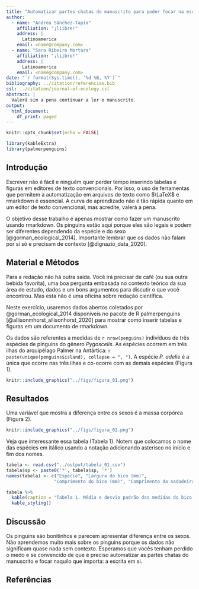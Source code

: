 ```yaml
---
title: "Automatizar partes chatas do manuscrito para poder focar na escrita: um exercício usando dados de pinguins"
author:
  - name: "Andrea Sánchez-Tapia"
    affiliation: "¡liibre!"
    address: |
      Latinoamerica
    email: <name@company.com>
  - name: "Sara Ribeiro Mortara"
    affiliation: "¡liibre!"
    address: |
      Latinoamerica
    email: <name@company.com>
date: "`r format(Sys.time(), '%d %B, %Y')`"
bibliography: ../citation/referencias.bib
csl: ../citation/journal-of-ecology.csl
abstract: |
  Valerá sim a pena continuar a ler o manuscrito.
output:
  html_document:
    df_print: paged
---
```


```r
knitr::opts_chunk$set(echo = FALSE)

library(kableExtra)
library(palmerpenguins)
```

## Introdução

Escrever não é fácil e ninguém quer perder tempo inserindo tabelas e figuras em editores de texto convencionais. Por isso, o uso de ferramentas que permitem a automatização em arquivos de texto como $\LaTeX$ e rmarkdown é essencial. A curva de aprendizado não é tão rápida quanto em um editor de texto convencional, mas acredite, valerá a pena. 

O objetivo desse trabalho é apenas mostrar como fazer um manuscrito usando rmarkdown. Os pinguins estão aqui porque eles são legais e podem ser diferentes dependendo da espécie e do sexo [@gorman_ecological_2014]. Importante lembrar que os dados não falam por si só e precisam de contexto [@dignazio_data_2020]. 


## Material e Métodos

Para a redação não há outra saída. Você irá precisar de café (ou sua outra bebida favorita), uma boa pergunta embasada no contexto teórico da sua área de estudo, dados e um bons argumentos para discutir o que você encontrou. Mas esta não é uma oficina sobre redação científica. 

Neste exercício, usaremos dados abertos coletados por @gorman_ecological_2014 disponíveis no pacote de R palmerpenguins [@allisonmhorst_allisonhorst_2020] para mostrar como inserir tabelas e figuras em um documento de rmarkdown.

Os dados são referentes a medidas de `r nrow(penguins)` indivíduos de três espécies de pinguins do gênero *Pygoscelis*. As espécies ocorrem em três ilhas do arquipélago Palmer na Antártica: `r paste(unique(penguins$island), collapse = ", ")`. A espécie *P. adelie* é a única que ocorre nas três ilhas e co-ocorre com as demais espécies (Figura 1). 

```r
knitr::include_graphics("../figs/figura_01.png")
```


## Resultados

Uma variável que mostra a diferença entre os sexos é a massa corpórea (Figura 2). 

```r
knitr::include_graphics("../figs/figura_02.png")

```

Veja que interessante essa tabela (Tabela 1). Notem que colocamos o nome das espécies em itálico usando a notação adicionando asterisco no início e fim dos nomes. 

```r
tabela <- read.csv("../output/tabela_01.csv")
tabela$sp <- paste0('*', tabela$sp, '*')
names(tabela) <- c("Espécie", "Largura do bico (mm)",
                  "Comprimento do bico (mm)", "Comprimento da nadadeira (mm)")

tabela %>% 
  kable(caption = "Tabela 1. Média e desvio padrão das medidas do bico e nadadeira das três espécies") %>% 
  kable_styling()
```



## Discussão

Os pinguins são bonitinhos e parecem apresentar diferença entre os sexos. Não aprendemos muito mais sobre os pinguins porque os dados não significam quase nada sem contexto. Esperamos que vocês tenham perdido o medo e se convencido de que é preciso automatizar as partes chatas do manuscrito e focar naquilo que importa: a escrita em si.

## Referências
